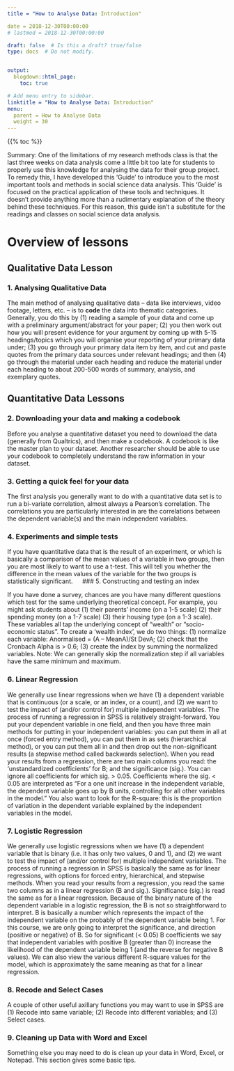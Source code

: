 ```yaml
---
title = "How to Analyse Data: Introduction"

date = 2018-12-30T00:00:00
# lastmod = 2018-12-30T00:00:00

draft: false  # Is this a draft? true/false
type: docs  # Do not modify.


output:
  blogdown::html_page:
    toc: true

# Add menu entry to sidebar.
linktitle = "How to Analyse Data: Introduction"
menu:
  parent = How to Analyse Data
  weight = 30
---
```


{{% toc %}}

Summary: One of the limitations of my research methods class is that the last three weeks on data analysis come a little bit too late for students to properly use this knowledge for analysing the data for their group project. To remedy this, I have developed this ‘Guide’ to introduce you to the most important tools and methods in social science data analysis. This ‘Guide’ is focused on the practical application of these tools and techniques. It doesn’t provide anything more than a rudimentary explanation of the theory behind these techniques. For this reason, this guide isn’t a substitute for the readings and classes on social science data analysis.


# Overview of lessons

## Qualitative Data Lesson

### 1. Analysing Qualitative Data

The main method of analysing qualitative data – data like interviews, video footage, letters, etc. – is to **code** the data into thematic categories. Generally, you do this by (1) reading a sample of your data and come up with a preliminary argument/abstract for your paper; (2) you then work out how you will present evidence for your argument by coming up with 5-15 headings/topics which you will organise your reporting of your primary data under; (3) you go through your primary data item by item, and cut and paste quotes from the primary data sources under relevant headings; and then (4) go through the material under each heading and reduce the material under each heading to about 200-500 words of summary, analysis, and exemplary quotes.

## Quantitative Data Lessons

### 2. Downloading your data and making a codebook

Before you analyse a quantitative dataset you need to download the data (generally from Qualtrics), and then make a codebook. A codebook is like the master plan to your dataset. Another researcher should be able to use your codebook to completely understand the raw information in your dataset.

### 3. Getting a quick feel for your data

The first analysis you generally want to do with a quantitative data set is to run a bi-variate correlation, almost always a Pearson’s correlation. The correlations you are particularly interested in are the correlations between the dependent variable(s) and the main independent variables. 

### 4. Experiments and simple tests

If you have quantitative data that is the result of an experiment, or which is basically a comparison of the mean values of a variable in two groups, then you are most likely to want to use a t-test. This will tell you whether the difference in the mean values of the variable for the two groups is statistically significant. 
 
###  5. Constructing and testing an index

If you have done a survey, chances are you have many different questions which test for the same underlying theoretical concept. For example, you might ask students about (1) their parents’ income (on a 1-5 scale) (2) their spending money (on a 1-7 scale) (3) their housing type (on a 1-3 scale). These variables all tap the underlying concept of “wealth” or “socio-economic status”. To create a ‘wealth index’, we do two things: (1) normalize each variable: Anormalised = (A – MeanA)/St DevA; (2) check that the Cronbach Alpha is > 0.6; (3) create the index by summing the normalized variables. Note: We can generally skip the normalization step if all variables have the same minimum and maximum.

###  6. Linear Regression

We generally use linear regressions when we have (1) a dependent variable that is continuous (or a scale, or an index, or a count), and (2) we want to test the impact of (and/or control for) multiple independent variables. The process of running a regression in SPSS is relatively straight-forward. You put your dependent variable in one field, and then you have three main methods for putting in your independent variables: you can put them in all at once (forced entry method), you can put them in as sets (hierarchical method), or you can put them all in and then drop out the non-significant results (a stepwise method called backwards selection). When you read your results from a regression, there are two main columns you read: the ‘unstandardized coefficients’ for B; and the significance (sig.). You can ignore all coefficients for which sig. > 0.05. Coefficients where the sig. < 0.05 are interpreted as “For a one unit increase in the independent variable, the dependent variable goes up by B units, controlling for all other variables in the model.” You also want to look for the R-square: this is the proportion of variation in the dependent variable explained by the independent variables in the model.

###  7. Logistic Regression

We generally use logistic regressions when we have (1) a dependent variable that is binary (i.e. it has only two values, 0 and 1), and (2) we want to test the impact of (and/or control for) multiple independent variables. The process of running a regression in SPSS is basically the same as for linear regressions, with options for forced entry, hierarchical, and stepwise methods. When you read your results from a regression, you read the same two columns as in a linear regression (B and sig.). Significance (sig.) is read the same as for a linear regression. Because of the binary nature of the dependent variable in a logistic regression, the B is not so straightforward to interpret. B is basically a number which represents the impact of the independent variable on the probably of the dependent variable being 1. For this course, we are only going to interpret the significance, and direction (positive or negative) of B. So for significant (< 0.05) B coefficients we say that independent variables with positive B (greater than 0) increase the likelihood of the dependent variable being 1 (and the reverse for negative B values). We can also view the various different R-square values for the model, which is approximately the same meaning as that for a linear regression.

### 8. Recode and Select Cases

A couple of other useful axillary functions you may want to use in SPSS are (1) Recode into same variable; (2) Recode into different variables; and (3) Select cases.

### 9. Cleaning up Data with Word and Excel

Something else you may need to do is clean up your data in Word, Excel, or Notepad. This section gives some basic tips.

